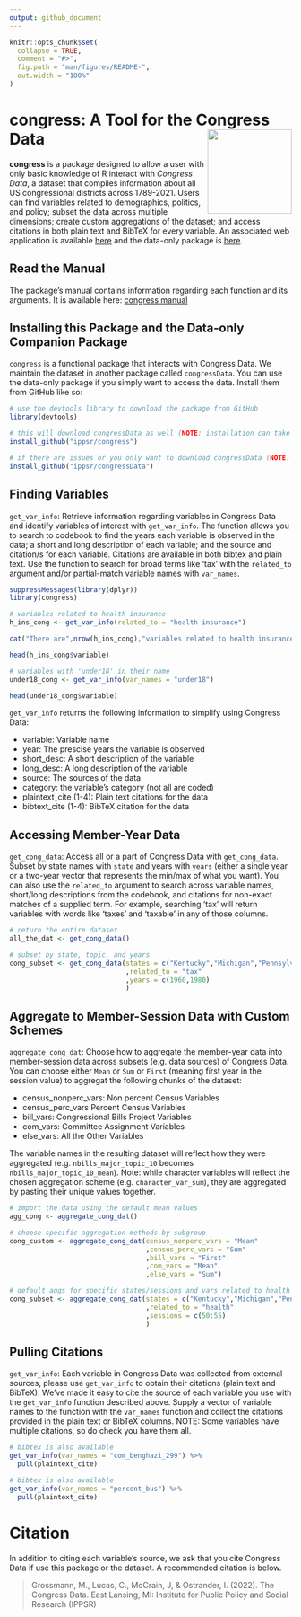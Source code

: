 ```yaml
---
output: github_document
---
```


<!-- README.md is generated from README.Rmd. Please edit that file -->

```r
knitr::opts_chunk$set(
  collapse = TRUE,
  comment = "#>",
  fig.path = "man/figures/README-",
  out.width = "100%"
)
```

# congress: A Tool for the Congress Data <img src="figures/congress.png" height="150" align="right"/>

**congress** is a package designed to allow a user with only basic knowledge of R interact with *Congress Data*, a dataset that compiles information about all US congressional districts across 1789-2021. Users can find variables related to demographics, politics, and policy; subset the data across multiple dimensions; create custom aggregations of the dataset; and access citations in both plain text and BibTeX for every variable. An associated web application is available [here](https://congress.ippsr.msu.edu/congress/) and the data-only package is [here](https://github.com/IPPSR/congressData).

## Read the Manual

The package's manual contains information regarding each function and its arguments. It is available here: [congress manual](congress_1.0_manual.pdf)

## Installing this Package and the Data-only Companion Package

`congress` is a functional package that interacts with Congress Data. We maintain the dataset in another package called `congressData`. You can use the data-only package if you simply want to access the data. Install them from GitHub like so:

```r

# use the devtools library to download the package from GitHub
library(devtools)

# this will download congressData as well (NOTE: installation can take several minutes)
install_github("ippsr/congress")

# if there are issues or you only want to download congressData (NOTE: installation can take several minutes)
install_github("ippsr/congressData")

```

## Finding Variables

`get_var_info`: Retrieve information regarding variables in Congress Data and identify variables of interest with `get_var_info`. The function allows you to search to codebook to find the years each variable is observed in the data; a short and long description of each variable; and the source and citation/s for each variable. Citations are available in both bibtex and plain text. Use the function to search for broad terms like 'tax' with the `related_to` argument and/or partial-match variable names with `var_names`.

```r

suppressMessages(library(dplyr))
library(congress)

# variables related to health insurance
h_ins_cong <- get_var_info(related_to = "health insurance")

cat("There are",nrow(h_ins_cong),"variables related to health insurance in Congress Data")

head(h_ins_cong$variable)

# variables with 'under18' in their name
under18_cong <- get_var_info(var_names = "under18")

head(under18_cong$variable)

```

`get_var_info` returns the following information to simplify using Congress Data: 

- variable: Variable name
- year: The prescise years the variable is observed
- short_desc: A short description of the variable
- long_desc: A long description of the variable
- source: The sources of the data
- category: the variable's category (not all are coded)
- plaintext_cite (1-4): Plain text citations for the data
- bibtext_cite (1-4): BibTeX citation for the data

## Accessing Member-Year Data

`get_cong_data`: Access all or a part of Congress Data with `get_cong_data`. Subset by state names with `state` and years with `years` (either a single year or a two-year vector that represents the min/max of what you want). You can also use the `related_to` argument to search across variable names, short/long descriptions from the codebook, and citations for non-exact matches of a supplied term. For example, searching 'tax' will return variables with words like 'taxes' and 'taxable' in any of those columns. 

```r

# return the entire dataset
all_the_dat <- get_cong_data()

# subset by state, topic, and years
cong_subset <- get_cong_data(states = c("Kentucky","Michigan","Pennsylvania")
                             ,related_to = "tax"
                             ,years = c(1960,1980)
                             )

```

## Aggregate to Member-Session Data with Custom Schemes

`aggregate_cong_dat`: Choose how to aggregate the member-year data into member-session data across subsets (e.g. data sources) of Congress Data. You can choose either `Mean` or `Sum` or `First` (meaning first year in the session value) to aggregat the following chunks of the dataset:

- census_nonperc_vars: Non percent Census Variables
- census_perc_vars Percent Census Variables
- bill_vars: Congressional Bills Project Variables
- com_vars: Committee Assignment Variables
- else_vars: All the Other Variables

The variable names in the resulting dataset will reflect how they were aggregated (e.g. `nbills_major_topic_10` becomes `nbills_major_topic_10_mean`). Note: while character variables will reflect the chosen aggregation scheme (e.g. `character_var_sum`), they are aggregated by pasting their unique values together.

```r

# import the data using the default mean values
agg_cong <- aggregate_cong_dat()

# choose specific aggregation methods by subgroup
cong_custom <- aggregate_cong_dat(census_nonperc_vars = "Mean"
                                  ,census_perc_vars = "Sum"
                                  ,bill_vars = "First"
                                  ,com_vars = "Mean"
                                  ,else_vars = "Sum")

# default aggs for specific states/sessions and vars related to health
cong_subset <- aggregate_cong_dat(states = c("Kentucky","Michigan","Pennsylvania")
                                  ,related_to = "health"
                                  ,sessions = c(50:55)
                                  )

```

## Pulling Citations

`get_var_info`: Each variable in Congress Data was collected from external sources, please use `get_var_info` to obtain their citations (plain text and BibTeX). We've made it easy to cite the source of each variable you use with the `get_var_info` function described above. Supply a vector of variable names to the function with the `var_names` function and collect the citations provided in the plain text or BibTeX columns. NOTE: Some variables have multiple citations, so do check you have them all.

```r

# bibtex is also available
get_var_info(var_names = "com_benghazi_299") %>%
  pull(plaintext_cite)

# bibtex is also available
get_var_info(var_names = "percent_bus") %>%
  pull(plaintext_cite)

```

# Citation

In addition to citing each variable's source, we ask that you cite Congress Data if use this package or the dataset. A recommended citation is below.

> Grossmann, M., Lucas, C., McCrain, J, & Ostrander, I. (2022). The Congress Data. East Lansing, MI: Institute for Public Policy and Social Research (IPPSR)

